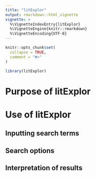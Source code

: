 ```yaml
---
title: "litExplor"
output: rmarkdown::html_vignette
vignette: >
  %\VignetteIndexEntry{litExplor}
  %\VignetteEngine{knitr::rmarkdown}
  %\VignetteEncoding{UTF-8}
---
```


```r
knitr::opts_chunk$set(
  collapse = TRUE,
  comment = "#>"
)
```

```r
library(litExplor)
```

# Purpose of litExplor

# Use of litExplor

## Inputting search terms

## Search options

## Interpretation of results
